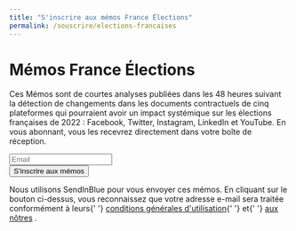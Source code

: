 ```yaml
---
title: "S'inscrire aux mémos France Élections"
permalink: /souscrire/elections-francaises
---
```

# Mémos France Élections

Ces Mémos sont de courtes analyses publiées dans les 48 heures suivant la détection de changements dans les documents contractuels de
cinq plateformes qui pourraient avoir un impact systémique sur les élections françaises de 2022 : Facebook, Twitter, Instagram, LinkedIn
et YouTube. En vous abonnant, vous les recevrez directement dans votre boîte de réception.

<form
  id="sib-form"
  method="POST"
  action="https://98bb6346.sibforms.com/serve/MUIEACNQpj-ZHUKKlyF0bfaAGsIMOfnk-nfryeUvMG2O64lDLnohxdkESevuVHk3fJj1yDmiSqJnybHo_REH1AA6o7MO2EoqDlx_zgWLvU2UUdqX0jeEPTbrBxXp3OXZryZqGkP5XCIITqQyfrvSjcE2uGsYLCRhBFbLQJYpvTZwKNl7xGl52vyOl5md3PNyJFFmpi0cRLs22GUe"
  className="mt__XL"
>
  <div className="formfield mb__L">
    <input
      type="email"
      id="EMAIL"
      name="EMAIL"
      autoComplete="off"
      placeholder="Email"
      data-required="true"
      required
    />
  </div>
  <div className="formfield formfield__alignRight">
    <Button form="sib-form" submit={true}>
      S'inscrire aux mémos
    </Button>
    <input
      type="checkbox"
      hidden={true}
      value="1"
      id="OPT_IN"
      name="OPT_IN"
      defaultChecked={true}
      required
    />
    <input type="hidden" name="locale" value="fr" />
  </div>
</form>

<p className="text__light">
  Nous utilisons SendInBlue pour vous envoyer ces mémos. En cliquant sur le bouton ci-dessus, vous
  reconnaissez que votre adresse e-mail sera traitée conformément à leurs{' '}
  <a href="https://www.sendinblue.com/legal/termsofuse/" target="_blank">conditions générales d'utilisation</a>{' '}
  et{' '}
  <a href="https://opentermsarchive.org/fr/privacy-policy" target="_blank">aux nôtres</a>
  .
</p>
